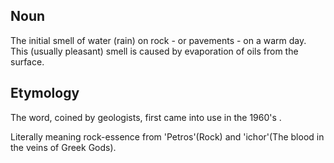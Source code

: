 == Noun ==


The initial smell of water (rain) on rock - or pavements -  on a warm day. This (usually pleasant) smell is caused by evaporation of oils from the surface. 

== Etymology ==

The word, coined by  geologists, first came into use in the 1960's .

Literally meaning rock-essence from 'Petros'(Rock) and 'ichor'(The blood in the veins of Greek Gods).